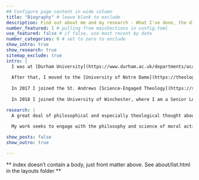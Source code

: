 ```yaml
---
## Configure page content in wide column
title: "Biography" # leave blank to exclude
description: Find out about me and my research - What I've done, the different projects I've been involved in, and what I'm working on now.
number_featured: 1 # pulling from mainSections in config.toml
use_featured: false # if false, use most recent by date
number_categories: 0 # set to zero to exclude
show_intro: true
show_research: true
sitemap_exclude: true
intro: |
  I was at [Durham University](https://www.durham.ac.uk/departments/academic/theology-religion/) from 2007-2015, where I studied for a BA in Philosophy and Theology followed by an MA and PhD in Theology and Religion. My supervisors were Professors [Chris Insole](https://www.durham.ac.uk/staff/christopher-insole/) and [Mark McIntosh](https://en.wikipedia.org/wiki/Mark_McIntosh). My thesis, 'A Defence of Theological Virtue Ethics', is available via [Durham etheses](http://etheses.dur.ac.uk/10957/). It forms the basis for my book of the same name, forthcoming in Bloomsbury Studies in Philosophy of Religion.
  
  After that, I moved to the [University of Notre Dame](https://theology.nd.edu/) (USA) as a postdoctoral scholar with the Center for Theology, Science and Human Flourishing. I was part of a team of theologians and anthropologists led by Professors [Agustín Fuentes](https://anthropology.princeton.edu/people/faculty/agustin-fuentes) and [Celia Deane-Drummond](https://www.theology.ox.ac.uk/people/professor-celia-deane-drummond). My research here focused on moral development in the context of human evolution.
  
  In 2017 I joined the St. Andrews [Science-Engaged Theology](https://set.wp.st-andrews.ac.uk/) project as one of a team of postdoctoral scholars located at different universities in Europe and the USA. I was based at the [University of Leeds](https://ahc.leeds.ac.uk/philosophy), where I worked with Professor [Mark Wynn](https://www.theology.ox.ac.uk/people/prof-mark-wynn) on theological and scientific accounts of emotion and rational agency. This is a project which continues in my current research.
  
  In 2018 I joined the University of Winchester, where I am a Senior Lecturer in the [Department of Philosophy, Religions and Liberal Arts](https://www.winchester.ac.uk/about-us/leadership-and-governance/our-faculties/hss/theologyreligionphilosophy/). I teach in Winchester's Institute for Value Studies and in Theology.

research: |
  A great deal of philosophical and especially theological thought about human nature holds that we are rational creatures. Great thinkers such as Aquinas and Kant treat reason as central not just to our own nature and actions but also to our relationship with God and the rest of creation. Philosophical critiques and recent research in psychology and neuroscience appears to cast doubt on this, suggesting that our apparent rationality is a 'veneer' that hides the unconscious processes and emotional or situational pressures which truly lie behind our judgements and actions.  
 
  My work seeks to engage with the philosophy and science of moral action to show that this apparent conflict is nothing of the sort. Philosophical, theological and scientific investigation each provide valuable and often mutually supporting insights into our moral natures. Together they suggest that our rational agency is not at odds with emotion or instinct - in fact it may even depend on them.

show_posts: false  
show_outro: true

---
```


** index doesn't contain a body, just front matter above.
See about/list.html in the layouts folder **